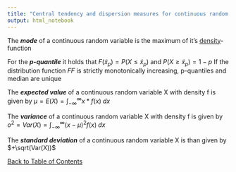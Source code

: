 ```yaml
---
title: "Central tendency and dispersion measures for continuous random variables"
output: html_notebook
---
```


The ***mode*** of a continuous random variable is the maximum of it's [density](./density.nb.html)-function

For the ***p-quantile*** it holds that $F(\tilde{x}_p) = P(X \le \tilde{x}_p)$ and $P(X \ge \tilde{x}_p) = 1 - p$
If the distribution function 𝐹𝐹 is strictly monotonically increasing, p-quantiles and median are unique

The ***expected value*** of a continuous random variable X with density f is given by $\mu = E(X) = \int_{-\infty}^{\infty} x* f(x) \; dx$

The ***variance*** of a continuous random variable X with density f is given by $o^2 = Var(X) = \int_{-\infty}^{\infty} (x - \mu)^2 f(x) \; dx$

The ***standard deviation*** of a continuous random variable X is than given by $+\sqrt(Var(X))$

[Back to Table of Contents](../)
